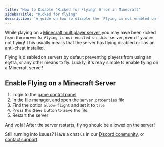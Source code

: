 ```yaml
---
title: "How to Disable 'Kicked for Flying' Error in Minecraft"
sidebarTitle: "Kicked for flying"
description: "A guide on how to disable the 'Flying is not enabled on this server' error message on a Minecraft server."
---
```


While playing on a [Minecraft multiplayer server](https://berrybyte.net/minecraft), you may have been kicked from the server for `Flying is not enabled on this server`, even if you're not flying! This usually means that the server has flying disabled or has an anti-cheat installed.

Flying is disabled on servers by default preventing players from using an elytra, or any other means to fly. Luckily, it's realy simple to enable flying on a Minecraft server!

## Enable Flying on a Minecraft Server
1. Login to the [game control panel](https://game.berrybyte.net)
2. In the file manager, and open the `server.properties` file
3. Find the option `allow-flight` and set it to `true`
4. Press the **Save** button to save the file
5. Restart the server

And voilà! After the server restarts, flying should be allowed on the server!

Still running into issues? Have a chat us in our [Discord community](https://berrybyte.net/discord), or [contact support](https://berrybyte.net/support).